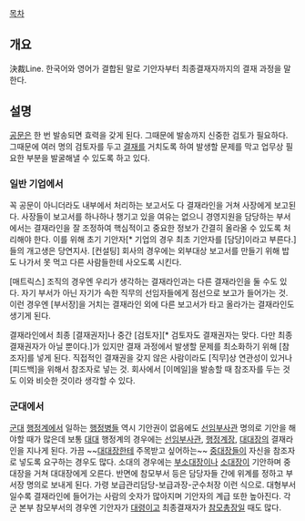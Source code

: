 [[목차]]
== 개요 ==
決裁Line. 한국어와 영어가 결합된 말로 기안자부터 최종결재자까지의 결재 과정을 말한다.
== 설명 ==
[[공문]]은 한 번 발송되면 효력을 갖게 된다. 그때문에 발송까지 신중한 검토가 필요하다. 그때문에 여러 명의 검토자를 두고 [[결재]]를 거치도록 하여 발생할 문제를 막고 업무상 필요한 부분을 발굴해낼 수 있도록 하고 있다. 

=== 일반 기업에서 ===
꼭 공문이 아니더라도 내부에서 처리하는 보고서도 다 결재라인을 거쳐 사장에게 보고된다. 사장들이 보고서를 하나하나 챙기고 있을 여유는 없으니 경영지원을 담당하는 부서에서는 결재라인을 잘 조정하여 핵심적이고 중요한 정보가 간결히 올라올 수 있도록 처리해야 한다. 이를 위해 초기 기안자[* 기업의 경우 최초 기안자를 [담당]이라고 부른다.]들의 개고생은 당연지사. [컨설팅] 회사의 경우에는 외부대상 보고서를 만들기 위해 밥도 나가서 못 먹고 다른 사람들한테 사오도록 시킨다.

[매트릭스] 조직의 경우엔 우리가 생각하는 결재라인과는 다른 결재라인을 둘 수도 있다. 자기 부서가 아닌 자기가 속한 직무의 선임자들에게 점선으로 보고가 들어가는 것. 이런 경우엔 [부서장]을 거치는 결재라인 외에 다른 보고서가 타고 올라가는 결재라인도 생기게 된다.

결재라인에서 최종 [결재권자]나 중간 [검토자][* 검토자도 결재권자는 맞다. 다만 최종 결재권자가 아닐 뿐이다.]가 있지만 결재 과정에서 발생할 문제를 최소화하기 위해 [참조자]를 넣게 된다. 직접적인 결재권을 갖지 않은 사람이라도 [직무]상 연관성이 있거나 [피드백]을 위해서 참조자로 넣는 것. 회사에서 [이메일]을 발송할 때 참조자를 두는 것도 이와 비슷한 것이라 생각할 수 있다.
=== 군대에서 ===
[[군대]] [[행정계]]에서 일하는 [[행정병]]들 역시 기안권이 없음에도 [[선임부사관]] 명의로 기안을 해야할 때가 많은데 보통 [[대대]] 행정계의 경우에는 [[선임부사관]], [[행정계장]], [[대대장]]의 결재라인을 지나게 된다. 가끔 ~~[[대대장]]한테 주목받고 싶어하는~~ [[중대장]]들이 자신을 참조자로 넣도록 요구하는 경우도 많다. 소대의 경우에는 [[부소대장]]이나 [[소대장]]이 기안하며 중대장을 거쳐 대대장에게 오른다. 반면에 참모부서 등은 담당자들 간에 위계를 정하고 부서장 명의로 보내게 된다. 가령 보급관리담당-보급과장-군수처장 이런 식으로. 대형부서일수록 결재라인에 들어가는 사람의 숫자가 많아지며 기안자의 계급 또한 높아진다. 각군 본부 참모부서의 경우엔 기안자가 [[대령]]이고 최종결재자가 [[참모총장]]일 때도 많다.
